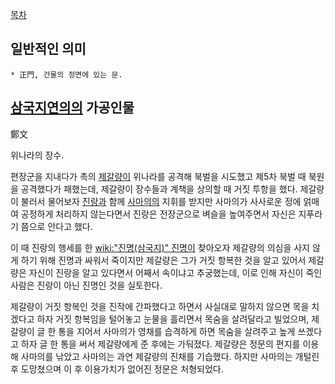 [[목차]]
== 일반적인 의미 ==
 * 正門, 건물의 정면에 있는 문.

== [[삼국지연의]]의 가공인물 ==
鄭文

위나라의 장수.

편장군을 지내다가 촉의 [[제갈량]]이 위나라를 공격해 북벌을 시도했고 제5차 북벌 때 북원을 공격했다가 패했는데, 제갈량이 장수들과 계책을 상의할 때 거짓 투항을 했다. 제갈량이 불러서 물어보자 [[진랑]]과 함께 [[사마의]]의 지휘를 받지만 사마의가 사사로운 정에 얽매여 공정하게 처리하지 않는다면서 진랑은 전장군으로 벼슬을 높여주면서 자신은 지푸라기 쯤으로 안다고 했다.

이 때 진랑의 행세를 한 [[wiki:"진명(삼국지)" 진명]]이 찾아오자 제갈량의 의심을 사지 않게 하기 위해 진명과 싸워서 죽이지만 제갈량은 그가 거짓 항복한 것을 알고 있어서 제갈량은 자신이 진랑을 알고 있다면서 어째서 속이냐고 추궁했는데, 이로 인해 자신이 죽인 사람은 진랑이 아닌 진명인 것을 실토한다.

제갈량이 거짓 항복인 것을 진작에 간파했다고 하면서 사실대로 말하지 않으면 목을 치겠다고 하자 거짓 항복임을 털어놓고 눈물을 흘리면서 목숨을 살려달라고 빌었으며, 제갈량이 글 한 통을 지어서 사마의가 영채를 습격하게 하면 목숨을 살려주고 높게 쓰겠다고 하자 글 한 통을 써서 제갈량에게 준 후에는 가둬졌다. 제갈량은 정문의 편지를 이용해 사마의를 낚았고 사마의는 과연 제갈량의 진채를 기습했다. 하지만 사마의는 개털린 후 도망쳤으며 이 후 이용가치가 없어진 정문은 처형되었다.
